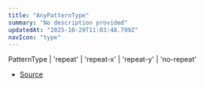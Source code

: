 ```yaml
---
title: "AnyPatternType"
summary: "No description provided"
updatedAt: "2025-10-29T11:03:48.799Z"
navIcon: "type"
---
```



PatternType \| 'repeat' \| 'repeat\-x' \| 'repeat\-y' \| 'no\-repeat'

- [Source](https://github.com/NMMTY/LazyCanvas/blob/e5b83021346e886d435469de8abb93654e0fb45d/packages/lazycanvas/src/types/types.d.ts#L66)